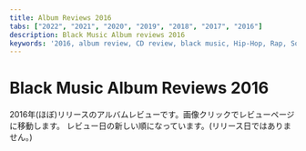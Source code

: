 ```yaml
---
title: Album Reviews 2016
tabs: ["2022", "2021", "2020", "2019", "2018", "2017", "2016"]
description: Black Music Album reviews 2016
keywords: '2016, album review, CD review, black music, Hip-Hop, Rap, Soul, R&B'
---
```



# Black Music Album Reviews 2016

<PageDescription>

2016年(ほぼ)リリースのアルバムレビューです。画像クリックでレビューページに移動します。
レビュー日の新しい順になっています。(リリース日ではありません。)

</PageDescription>

<Row>
<Column colMd={2} colLg={3} noGutterMdLeft>
	<Review1 />
</Column>
<Column colMd={2} colLg={3} noGutterMdLeft>
	<Review2 />
</Column>
<Column colMd={2} colLg={3} noGutterMdLeft>
  <Review3 />
</Column>
<Column colMd={2} colLg={3} noGutterMdLeft>
  <Review4 />
</Column>
</Row>

<Row>
<Column colMd={2} colLg={3} noGutterMdLeft>
  <Review5 />
</Column>
<Column colMd={2} colLg={3} noGutterMdLeft>
  <Review6 />
</Column>
<Column colMd={2} colLg={3} noGutterMdLeft>
  <Review7 />
</Column>
<Column colMd={2} colLg={3} noGutterMdLeft>
  <Review8 />
</Column>
</Row>

<Row>
<Column colMd={2} colLg={3} noGutterMdLeft>
	<Review9 />
</Column>
<Column colMd={2} colLg={3} noGutterMdLeft>
	<Review10 />
</Column>
<Column colMd={2} colLg={3} noGutterMdLeft>
	<Review11 />
</Column>
<Column colMd={2} colLg={3} noGutterMdLeft>
	<Review12 />
</Column>
</Row>

<Row>
<Column colMd={2} colLg={3} noGutterMdLeft>
	<Review13 />
</Column>
<Column colMd={2} colLg={3} noGutterMdLeft>
	<Review14 />
</Column>
<Column colMd={2} colLg={3} noGutterMdLeft>
	<Review15 />
</Column>
<Column colMd={2} colLg={3} noGutterMdLeft>
	<Review16 />
</Column>
</Row>

<Row>
<Column colMd={2} colLg={3} noGutterMdLeft>
	<Review17 />
</Column>
<Column colMd={2} colLg={3} noGutterMdLeft>
	<Review18 />
</Column>
<Column colMd={2} colLg={3} noGutterMdLeft>
	<Review19 />
</Column>
<Column colMd={2} colLg={3} noGutterMdLeft>
	<Review20 />
</Column>
</Row>

<Row>
<Column colMd={2} colLg={3} noGutterMdLeft>
	<Review21 />
</Column>
<Column colMd={2} colLg={3} noGutterMdLeft>
	<Review22 />
</Column>
<Column colMd={2} colLg={3} noGutterMdLeft>
	<Review23 />
</Column>
<Column colMd={2} colLg={3} noGutterMdLeft>
	<Review24 />
</Column>
</Row>

<Row>
<Column colMd={2} colLg={3} noGutterMdLeft>
	<Review25 />
</Column>
<Column colMd={2} colLg={3} noGutterMdLeft>
	<Review26 />
</Column>
<Column colMd={2} colLg={3} noGutterMdLeft>
	<Review27 />
</Column>
<Column colMd={2} colLg={3} noGutterMdLeft>
	<Review28 />
</Column>
</Row>

<Row>
<Column colMd={2} colLg={3} noGutterMdLeft>
	<Review29 />
</Column>
<Column colMd={2} colLg={3} noGutterMdLeft>
	<Review30 />
</Column>
<Column colMd={2} colLg={3} noGutterMdLeft>
	<Review31 />
</Column>
<Column colMd={2} colLg={3} noGutterMdLeft>
	<Review32 />
</Column>
</Row>

<Row>
<Column colMd={2} colLg={3} noGutterMdLeft>
	<Review33 />
</Column>
<Column colMd={2} colLg={3} noGutterMdLeft>
	<Review34 />
</Column>
<Column colMd={2} colLg={3} noGutterMdLeft>
	<Review35 />
</Column>
<Column colMd={2} colLg={3} noGutterMdLeft>
	<Review36 />
</Column>
</Row>

<Row>
<Column colMd={2} colLg={3} noGutterMdLeft>
	<Review37 />
</Column>
<Column colMd={2} colLg={3} noGutterMdLeft>
	<Review38 />
</Column>
<Column colMd={2} colLg={3} noGutterMdLeft>
	<Review39 />
</Column>
<Column colMd={2} colLg={3} noGutterMdLeft>
	<Review40 />
</Column>
</Row>

<Row>
<Column colMd={2} colLg={3} noGutterMdLeft>
	<Review41 />
</Column>
</Row>